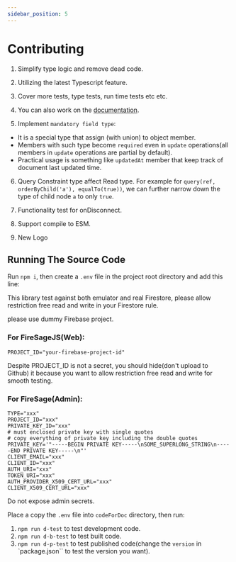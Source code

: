 ```yaml
---
sidebar_position: 5
---
```


# Contributing

1. Simplify type logic and remove dead code.

2. Utilizing the latest Typescript feature.

3. Cover more tests, type tests, run time tests etc etc.

4. You can also work on the [documentation](https://github.com/tylim88/FirelordJSDoc).

5. Implement `mandatory field type`:

- It is a special type that assign (with union) to object member.
- Members with such type become `required` even in `update` operations(all members in `update` operations are partial by default).
- Practical usage is something like `updatedAt` member that keep track of document last updated time.

6. Query Constraint type affect Read type. For example for `query(ref, orderByChild('a'), equalTo(true))`, we can further narrow down the type of child node `a` to only `true`.

7. Functionality test for onDisconnect.

8. Support compile to ESM.

9. New Logo

## Running The Source Code

Run `npm i`, then create a `.env` file in the project root directory and add this line:

This library test against both emulator and real Firestore, please allow restriction free read and write in your Firestore rule.

please use dummy Firebase project.

### For FireSageJS(Web):

```
PROJECT_ID="your-firebase-project-id"
```

Despite PROJECT_ID is not a secret, you should hide(don't upload to Github) it because you want to allow restriction free read and write for smooth testing.

### For FireSage(Admin):

```
TYPE="xxx"
PROJECT_ID="xxx"
PRIVATE_KEY_ID="xxx"
# must enclosed private key with single quotes
# copy everything of private key including the double quotes
PRIVATE_KEY='"-----BEGIN PRIVATE KEY-----\nSOME_SUPERLONG_STRING\n-----END PRIVATE KEY-----\n"'
CLIENT_EMAIL="xxx"
CLIENT_ID="xxx"
AUTH_URI="xxx"
TOKEN_URI="xxx"
AUTH_PROVIDER_X509_CERT_URL="xxx"
CLIENT_X509_CERT_URL="xxx"
```

Do not expose admin secrets.

Place a copy the `.env` file into `codeForDoc` directory, then run:

1. `npm run d-test` to test development code.
2. `npm run d-b-test` to test built code.
3. `npm run d-p-test` to test published code(change the `version` in `package.json`` to test the version you want).
